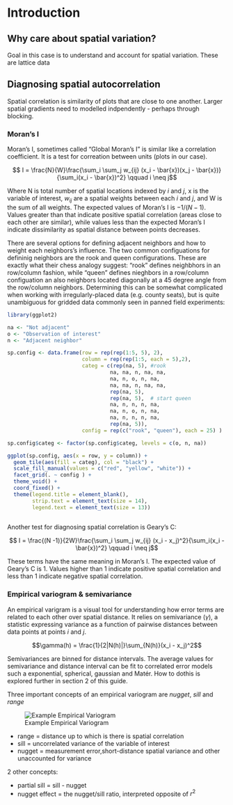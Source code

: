 # Introduction {#intro}

## Why care about spatial variation?

Goal in this case is to understand and account for spatial variation. These are lattice data

## Diagnosing spatial autocorrelation

Spatial correlation is similarity of plots that are close to one another. Larger spatial gradients need to modelled indpendently - perhaps through blocking. 

### Moran's I

Moran's I, sometimes called "Global Moran's I" is similar like a correlation coefficient. It is a test for correation between units (plots in our case). 

$$ I = \frac{N}{W}\frac{\sum_i \sum_j w_{ij} (x_i - \bar{x})(x_j - \bar{x})}{\sum_i(x_i - \bar{x})^2} 
\qquad i \neq j$$

Where N is total number of spatial locations indexed by $i$ and $j$, x is the variable of interest, $w_{ij}$ are a spatial weights between each $i$ and $j$, and W is the sum of all weights. The expected values of Moran's I is $-1/(N-1)$. Values greater than that indicate positive spatial correlation (areas close to each other are similar), while values less than the expected Moran's I indicate dissimilarity as spatial distance between points decreases. 

There are several options for defining adjacent neighbors and how to weight each neighbors's influence. The two common configuations for defininig neighbors are the rook and queen configurations. These are exactly what their chess analogy suggest: "rook" defines neighbhors in an row/column fashion, while "queen" defines nieghbors in a row/column configuation an also neighbors located diagonally at a 45 degree angle from the row/column neighbors. Determining this can be somewhat complicated when working with irregularly-placed data (e.g. county seats), but is quite unambiguous for gridded data commonly seen in panned field experiments:

```r
library(ggplot2)

na <- "Not adjacent"
o <- "Observation of interest"
n <- "Adjacent neighbor"

sp.config <- data.frame(row = rep(rep(1:5, 5), 2),
                        column = rep(rep(1:5, each = 5),2),
                        categ = c(rep(na, 5), #rook 
                                 na, na, n, na, na,
                                 na, n, o, n, na,
                                 na, na, n, na, na,
                                 rep(na, 5),
                                 rep(na, 5),  # start queen
                                 na, n, n, n, na,
                                 na, n, o, n, na,
                                 na, n, n, n, na,
                                 rep(na, 5)),
                        config = rep(c("rook", "queen"), each = 25) )

sp.config$categ <- factor(sp.config$categ, levels = c(o, n, na))

ggplot(sp.config, aes(x = row, y = column)) +
  geom_tile(aes(fill = categ), col = "black") +
  scale_fill_manual(values = c("red", "yellow", "white")) +
  facet_grid(. ~ config ) +
  theme_void() +
  coord_fixed() +
  theme(legend.title = element_blank(), 
        strip.text = element_text(size = 14),
        legend.text = element_text(size = 13))
 
```

Another test for diagnosing spatial correlation is Geary's C:

$$ I = \frac{(N -1)}{2W}\frac{\sum_i \sum_j w_{ij} (x_i - x_j)^2}{\sum_i(x_i - \bar{x})^2} \qquad i \neq j$$

These terms have the same meaning in Moran's I. The expected value of Geary's C is 1. Values higher than 1 indicate positive spatial correlation and less than 1 indicate negative spatial correlation. 

### Empirical variogram & semivariance

An empirical varigram is a visual tool for understanding how error terms are related to each other over spatial distance. It relies on semivariance ($\gamma$), a statistic expressing variance as a function of pairwise distances between data points at points $i$ and $j$.   

$$\gamma(h) = \frac{1}{2|N(h)|}\sum_{N(h)}(x_i - x_j)^2$$

Semivariances are binned for distance intervals. The average values for semivariance and distance interval can be fit to correlated error models such a exponential, spherical, gaussian and Matér. How to dothis is explored further in section 2 of this guide. 

Three important concepts of an empirical variogram are *nugget*, *sill* and  *range* 

![Example Empirical Variogram](img/Sadoti2014_spherical.jpg)

* range = distance up to which is there is spatial correlation
* sill = uncorrelated variance of the variable of interest
* nugget = measurement error,short-distance spatial variance and other unaccounted for variance

2 other concepts: 

* partial sill = sill - nugget
* nugget effect = the nugget/sill ratio, interpreted opposite of $r^2$


